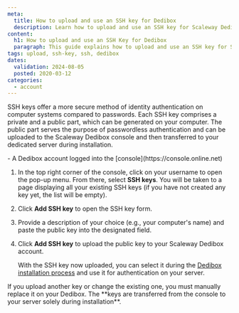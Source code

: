 ```yaml
---
meta:
  title: How to upload and use an SSH key for Dedibox
  description: Learn how to upload and use an SSH key for Scaleway Dedibox servers.
content:
  h1: How to upload and use an SSH Key for Dedibox
  paragraph: This guide explains how to upload and use an SSH key for Scaleway Dedibox servers.
tags: upload, ssh-key, ssh, dedibox
dates:
  validation: 2024-08-05
  posted: 2020-03-12
categories:
  - account
---
```


SSH keys offer a more secure method of identity authentication on computer systems compared to passwords. Each SSH key comprises a private and a public part, which can be generated on your computer. The public part serves the purpose of passwordless authentication and can be uploaded to the Scaleway Dedibox console and then transferred to your dedicated server during installation.

<Macro id="requirements" />
- A Dedibox account logged into the [console](https://console.online.net)


1. In the top right corner of the console, click on your username to open the pop-up menu. From there, select **SSH keys**.
    <Lightbox src="scaleway-dedibox-console-ssh-key-menu.webp" />
    You will be taken to a page displaying all your existing SSH keys (if you have not created any key yet, the list will be empty).
2. Click **Add SSH key** to open the SSH key form.
3. Provide a description of your choice (e.g., your computer's name) and paste the public key into the designated field.
4. Click **Add SSH key** to upload the public key to your Scaleway Dedibox account.

    With the SSH key now uploaded, you can select it during the [Dedibox installation process](/dedibox/how-to/install-a-server/) and use it for authentication on your server.
  <Message type="note">
    If you upload another key or change the existing one, you must manually replace it on your Dedibox. The **keys are transferred from the console to your server solely during installation**.
  </Message>
